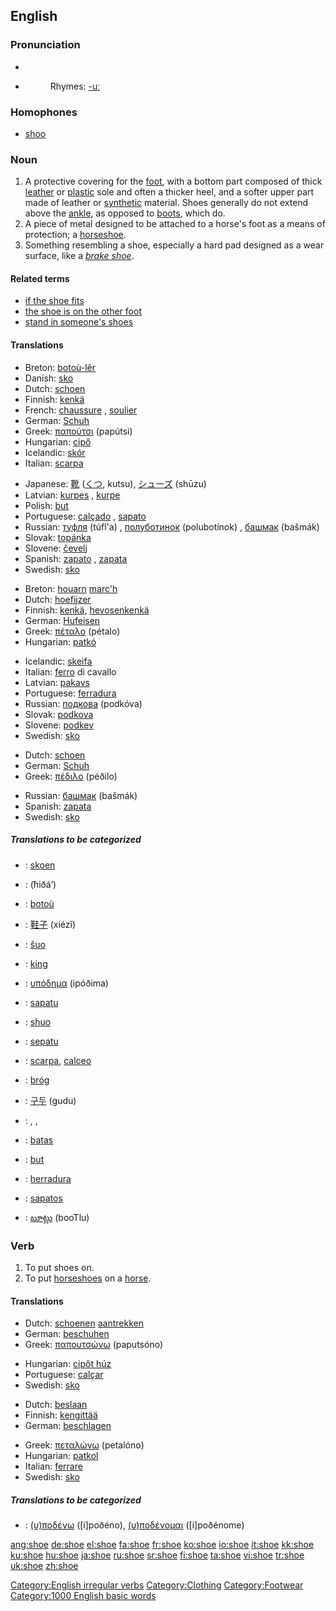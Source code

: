 ==English==

===Pronunciation===
*{{IPA|/ʃuː/}}
*{{audio|en-us-shoe.ogg|Audio (US)}}
*:Rhymes: [[Rhymes:English:-uː|-uː]]

===Homophones===
*[[shoo]]

===Noun===
{{en-noun}}

# A protective covering for the [[foot]], with a bottom part composed of thick [[leather]] or [[plastic]] sole and often a thicker heel, and a softer upper part made of leather or [[synthetic]] material. Shoes generally do not extend above the [[ankle]], as opposed to [[boot|boots]], which do.
# A piece of metal designed to be attached to a horse's foot as a means of protection; a [[horseshoe]].
# Something resembling a shoe, especially a hard pad designed as a wear surface, like a ''[[brake shoe]]''.

====Related terms====
*[[if the shoe fits]]
*[[the shoe is on the other foot]]
*[[stand in someone's shoes]]

====Translations====
{{top|A protective covering for the foot}}
*Breton: [[botoù-lêr]] {{p}}
*Danish: [[sko]]
*Dutch: [[schoen]] {{m}}
*Finnish: [[kenkä]]
*French: [[chaussure]] {{f}}, [[soulier]] {{m}}
*German: [[Schuh]] {{m}}
*Greek: [[παπούτσι]] (papútsi) {{n}}
*Hungarian: [[cipő]]
*Icelandic: [[skór]] {{m}}
*Italian: [[scarpa]] {{f}}
{{mid}}
*Japanese: [[靴]] ([[くつ]], kutsu), [[シューズ]] (shūzu)
*Latvian: [[kurpes]] {{f}} {{p}}, [[kurpe]] {{s}}
*Polish: [[but#Polish|but]] {{m}}
*Portuguese: [[calçado]] {{m}}, [[sapato]] {{m}}
*Russian: [[туфля]] (túfl'a) {{f}}, [[полуботинок]] (polubotínok) {{m}}, [[башмак]] (bašmák) {{m}}
*Slovak: [[topánka]] {{f}}
*Slovene: [[čevelj]] {{m}}
*Spanish: [[zapato]] {{m}}, [[zapata]] {{f}}
*Swedish: [[sko]] {{c}}
{{bottom}}

{{top|A piece of metal designed to be attached to a horse's foot}}
*Breton: [[houarn]] [[marc'h]] {{m}}
*Dutch: [[hoefijzer]] {{n}}
*Finnish: [[kenkä]], [[hevosenkenkä]]
*German: [[Hufeisen]] {{n}}
*Greek: [[πέταλο]] (pétalo) {{n}}
*Hungarian: [[patkó]]
{{mid}}
*Icelandic: [[skeifa]] {{f}}
*Italian: [[ferro]] {{m}} di cavallo
*Latvian: [[pakavs]] {{m}}
*Portuguese: [[ferradura]] {{f}}
*Russian: [[подкова]] (podkóva) {{f}}
*Slovak: [[podkova]] {{f}}
*Slovene: [[podkev]] {{f}}
*Swedish: [[sko]] {{c}}
{{bottom}}

{{top|Something resembling a shoe}}
*Dutch: [[schoen]] {{m}}
*German: [[Schuh]] {{m}}
*Greek: [[πέδιλο]] (péðilo) {{n}}
{{mid}}
*Russian: [[башмак]] (bašmák) {{m}}
*Spanish: [[zapata]] {{f}}
*Swedish: [[sko]] {{c}}
{{bottom}}

=====Translations to be categorized=====
{{checktrans}}
{{top}}
*{{ttbc|Afrikaans}}: [[skoen]]
*{{ttbc|Arabic}}: {{ARchar|[[حذاء]]}} (ħiðá’)
*{{ttbc|Breton}}: [[botoù]] {{p}}
*{{ttbc|Chinese}}: [[鞋子]] (xiézǐ)
*{{ttbc|Esperanto}}: [[ŝuo]]
*{{ttbc|Estonian}}: [[king#Estonian|king]]
*{{ttbc|Greek}}: [[υπόδημα]] (ipóðima) {{n}}
*{{ttbc|Guaraní}}: [[sapatu]]
*{{ttbc|Ido}}: [[shuo]]
*{{ttbc|Indonesian}}: [[sepatu]]
*{{ttbc|Interlingua}}: [[scarpa]], [[calceo]]
*{{ttbc|Irish}}: [[bróg]] {{f}}
{{mid}}
*{{ttbc|Korean}}: [[구두]] (gudu)
*{{ttbc|Kurdish}}: {{trad|ku|pêlav}} {{f}}, {{trad|ku|sol}} {{f}}, {{trad|ku|şekal}} {{f}}
*{{ttbc|Lithuanian}}: [[batas]]
*{{ttbc|Polish}}: [[but]] {{m}}
*{{ttbc|Spanish}}: [[herradura]] {{f}}
*{{ttbc|Tagalog}}: [[sapatos]]
*{{ttbc|Telugu}}: [[బూట్లు]] (booTlu)
{{bottom}}

===Verb===
[[Category:English irregular verbs]]
{{en-verb|shoes|shoeing|shod}}

# To put shoes on.
# To put [[horseshoe]]s on a [[horse]].

====Translations====
{{top|To put shoes on}}
*Dutch: [[schoen]]en [[aantrekken]]
*German: [[beschuhen]]
*Greek: [[παπουτσώνω]] (paputsóno)
{{mid}}
*Hungarian: [[cipőt húz]]
*Portuguese: [[calçar]]
*Swedish: [[sko]]
{{bottom}}

{{top|To put horseshoes on a horse}}
*Dutch: [[beslaan]]
*Finnish: [[kengittää]]
*German: [[beschlagen]]
{{mid}}
*Greek: [[πεταλώνω]] (petalóno)
*Hungarian: [[patkol]]
*Italian: [[ferrare]] 
*Swedish: [[sko]]
{{bottom}}

=====Translations to be categorized=====
{{checktrans}}
{{top}}
*{{ttbc|Greek}}: [[(υ)ποδένω]] ([i]poðéno), [[(υ)ποδένομαι]] ([i]poðénome)
{{mid}}
{{bottom}}

[[Category:Clothing]]
[[Category:Footwear]]
[[Category:1000 English basic words]]

[[ang:shoe]]
[[de:shoe]]
[[el:shoe]]
[[fa:shoe]]
[[fr:shoe]]
[[ko:shoe]]
[[io:shoe]]
[[it:shoe]]
[[kk:shoe]]
[[ku:shoe]]
[[hu:shoe]]
[[ja:shoe]]
[[ru:shoe]]
[[sr:shoe]]
[[fi:shoe]]
[[ta:shoe]]
[[vi:shoe]]
[[tr:shoe]]
[[uk:shoe]]
[[zh:shoe]]